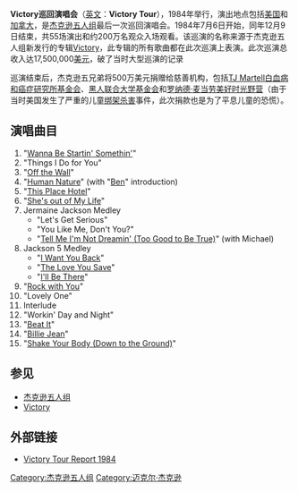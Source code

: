 {{infobox concert tour |
  | concert_tour_name = Victory巡回演唱会
  | image = J5 victory tour.jpg
  | artist = [[杰克逊五人组|杰克逊五人组]]
  | start_date = 1984年7月6日
  | end_date = 1984年12月9日
  | number_of_legs = 1
  | number_of_shows = 55
  | altArtist = [[迈克尔·杰克逊|迈克尔·杰克逊]]
  | last_tour = [[Triumph巡回演唱会|Triumph巡回演唱会]]<br />(1981)
  | this_tour = Victory巡回演唱会<br />(1984)
  | next_tour = [[Bad世界巡回演唱会|Bad世界巡回演唱会]]<br />(1987-1989)
}}

'''Victory巡回演唱会'''（[[英文|英文]]：'''Victory Tour'''），1984年举行，演出地点包括[[美国|美国]]和[[加拿大|加拿大]]，是[[杰克逊五人组|杰克逊五人组]]最后一次巡回演唱会。1984年7月6日开始，同年12月9日结束，共55场演出和约200万名观众入场观看。该巡演的名称来源于杰克逊五人组新发行的专辑[[Victory（专辑）|Victory]]，此专辑的所有歌曲都在此次巡演上表演。此次巡演总收入达17,500,000[[美元|美元]]，破了当时大型巡演的记录

巡演结束后，杰克逊五兄弟将500万美元捐赠给慈善机构，包括[[TJ_Martell白血病和癌症研究所基金会|TJ Martell白血病和癌症研究所基金会]]、[[黑人联合大学基金会|黑人联合大学基金会]]和[[罗纳德·麦当劳美好时光野营|罗纳德·麦当劳美好时光野营]]（由于当时美国发生了严重的儿童[[绑架|绑架]][[杀害|杀害]]事件，此次捐款也是为了平息儿童的恐慌）。

== 演唱曲目 ==
# "[[Wanna_Be_Startin'_Somethin'|Wanna Be Startin' Somethin']]"
# "Things I Do for You"
# "[[Off_the_Wall_(song)|Off the Wall]]"
# "[[Human_Nature_(Michael_Jackson_song)|Human Nature]]" (with "[[Ben_(song)|Ben]]" introduction)
# "[[This_Place_Hotel|This Place Hotel]]"
# "[[She's_out_of_My_Life|She's out of My Life]]"
# Jermaine Jackson Medley
#* "Let's Get Serious"
#* "You Like Me, Don't You?"
#* "[[Tell_Me_I'm_Not_Dreamin'_(Too_Good_to_Be_True)|Tell Me I'm Not Dreamin' (Too Good to Be True)]]" (with Michael)
# Jackson 5 Medley
#* "[[I_Want_You_Back|I Want You Back]]"
#* "[[The_Love_You_Save|The Love You Save]]"
#* "[[I'll_Be_There_(The_Jackson_5_song)|I'll Be There]]"
# "[[Rock_with_You_(Michael_Jackson_song)|Rock with You]]"
# "Lovely One"
# Interlude
# "Workin' Day and Night"
# "[[Beat_It|Beat It]]"
# "[[Billie_Jean|Billie Jean]]"
# "[[Shake_Your_Body_(Down_to_the_Ground)|Shake Your Body (Down to the Ground)]]"

== 参见 ==
* [[杰克逊五人组|杰克逊五人组]]
* [[Victory|Victory]]

== 外部链接 ==
* [http://www.56.com/u30/v_MzA0NjM0MTk.html Victory Tour Report 1984] {{Wayback|url=http://www.56.com/u30/v_MzA0NjM0MTk.html |date=20210509054658 }}

{{The Jackson 5}}

[[Category:杰克逊五人组|Category:杰克逊五人组]]
[[Category:迈克尔·杰克逊|Category:迈克尔·杰克逊]]